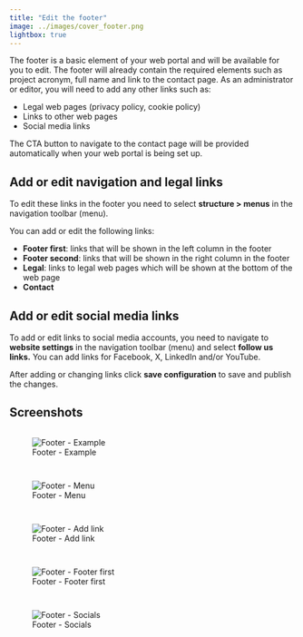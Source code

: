 ```yaml
---
title: "Edit the footer"
image: ../images/cover_footer.png
lightbox: true
---
```


The footer is a basic element of your web portal and will be available for you to edit. The footer will already contain
the required elements such as project acronym, full name and link to the contact page. As an administrator or editor, you
will need to add any other links such as:

* Legal web pages (privacy policy, cookie policy)
* Links to other web pages
* Social media links

The CTA button to navigate to the contact page will be provided automatically when your web portal is being set up.

## Add or edit navigation and legal links

To edit these links in the footer you need to select **structure > menus** in the navigation toolbar (menu).

You can add or edit the following links:

* **Footer first**: links that will be shown in the left column in the footer
* **Footer second**: links that will be shown in the right column in the footer
* **Legal**: links to legal web pages which will be shown at the bottom of the web page
* **Contact**

## Add or edit social media links

To add or edit links to social media accounts, you need to navigate to **website settings** in the navigation toolbar
(menu) and select **follow us links.** You can add links for Facebook, X, LinkedIn and/or YouTube.

After adding or changing links click **save configuration** to save and publish the changes.

## Screenshots

::: {style="display: grid;grid-template-columns: repeat(auto-fill, minmax(500px, 1fr));grid-gap: 1em;"}

![Footer - Example](../images/footer_example.png){group="gallery-footer"}

![Footer - Menu](../images/footer_menu.png){group="gallery-footer"}

![Footer - Add link](../images/footer_add_link.png){group="gallery-footer"}

![Footer - Footer first](../images/footer_menu_first.png){group="gallery-footer"}

![Footer - Socials](../images/footer_socials_config.png){group="gallery-footer"}

:::
